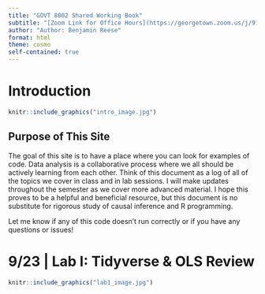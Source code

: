 ```yaml
---
title: "GOVT 8002 Shared Working Book"
subtitle: "[Zoom Link for Office Hours](https://georgetown.zoom.us/j/91496732913) | bfr11@georgetown.edu"
author: "Author: Benjamin Reese"
format: html
theme: cosmo
self-contained: true
---
```


# Introduction

```r
knitr::include_graphics("intro_image.jpg")
```

## Purpose of This Site

The goal of this site is to have a place where you can look for examples of code. Data analysis is a collaborative process where we all should be actively learning from each other. Think of this document as a log of all of the topics we cover in class and in lab sessions. I will make updates throughout the semester as we cover more advanced material. I hope this proves to be a helpful and beneficial resource, but this document is no substitute for rigorous study of causal inference and R programming. 

Let me know if any of this code doesn’t run correctly or if you have any questions or issues!

# 9/23 | Lab I: Tidyverse & OLS Review

```r
knitr::include_graphics("lab1_image.jpg")
```

